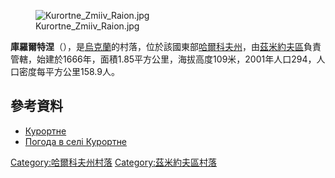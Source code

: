 [[Image:Kurortne_Zmiiv_Raion.jpg|right]]

{{coord|49|40|33|N|36|27|10|E|scale:100000_region:UA|display=title}}

'''庫羅爾特涅'''（{{lang-uk|Курортне}}），是[[烏克蘭|烏克蘭]]的村落，位於該國東部[[哈爾科夫州|哈爾科夫州]]，由[[茲米約夫區|茲米約夫區]]負責管轄，始建於1666年，面積1.85平方公里，海拔高度109米，2001年人口294，人口密度每平方公里158.9人。

==參考資料==
*[http://gska2.rada.gov.ua/pls/z7502/A005?rdat1=20.07.2010&rf7571=42969 Курортне]{{dead link|date=2018年2月 |bot=InternetArchiveBot |fix-attempted=yes }}
* [http://weather.in.ua/ua/har'kovskaja/12852 Погода в селі Курортне] {{Wayback|url=http://weather.in.ua/ua/har%27kovskaja/12852 |date=20210413192113 }}

{{DEFAULTSORT:Курортне}}
[[Category:哈爾科夫州村落|Category:哈爾科夫州村落]]
[[Category:茲米約夫區村落|Category:茲米約夫區村落]]


{{Kharkiv-geo-stub}}
